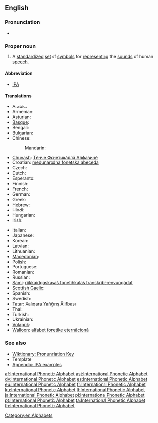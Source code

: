 {{wikipedia}}
==English==

===Pronunciation===
* {{IPA|/ˌɪn.tɚˈnæ.ʃən.əl fənˈɛt.ɪk ˈæl.fəˌbɛt/}}

===Proper noun===
{{en-proper noun|sg=[[international|International]] [[phonetic|Phonetic]] [[alphabet|Alphabet]]}}

# A [[standardize]]d [[set]] of [[symbol]]s for [[represent]]ing the [[sound]]s of human [[speech]].

====Abbreviation====
* [[IPA]]

====Translations====
{{trans-top|standardized symbols for speech}}
* Arabic: {{t|ar|ألفبائية صوتية دولية|tr=‘alifba’íyya ʂautíyya daulíyya|f}}
* Armenian: {{t|hy|Միջազգային Հնչյունական Այբուբեն|tr=Miǰazgayin Hnč‘yunakan Aybuben}}
* [[Asturian]]: {{t|ast|Alfabetu Fonéticu Internacional|m}}
* [[Basque]]: {{t|eu|Nazioarteko Alfabeto Fonetikoa}}
* Bengali: {{t|bn|আন্তর্জাতিক ধ্বনিমূলক বর্ণমালা}}
* Bulgarian: {{t|bg|международна фонетична азбука|f}}
* Chinese:
*: Mandarin: {{zh-tsp|國際音標|国际音标|guójì yīnbiāo yīn}}
* [[Chuvash]]: [[Тĕнче Фонетикăллă Алфавичĕ]]
* Croatian: [[međunarodna fonetska abeceda]] {{f}}
* Czech: {{t+|cs|mezinárodní fonetická abeceda|f}}
* Dutch: {{t|nl|Internationaal Fonetisch Alfabet}}
* Esperanto: {{t-|eo|Internacia Fonetika Alfabeto|xs=Esperanto}}
* Finnish: {{t+|fi|kansainvälinen}} {{t+|fi|foneettinen}} {{t+|fi|aakkosto}}
* French: {{t|fr|Alphabet phonétique international|m}}
* German: {{t|de|Internationales Phonetisches Alphabet|n}}
* Greek: {{t+|el|Διεθνές Φωνητικό Αλφάβητο|n}}
* Hebrew: {{t|he|אלפבית פונטי בינלאומי|f}}
* Hindi: {{t-|hi|अन्तर्राष्ट्रीय ध्वन्यात्मक लिपि|xs=Hindi}}
* Hungarian: {{t|hu|nemzetközi fonetikai ábécé}}
* Irish: {{t|ga|Aibítir Idirnáisiúnta Foghraíochta|f|alt=An Aibítir Idirnáisiúnta Foghraíochta}}
{{trans-mid}}
* Italian: {{t|it|alfabeto fonetico internazionale|m}}
* Japanese: {{t|ja|国際音声記号|tr=kokusai onsei kigō}}
* Korean: {{t|ko|국제 음성 기호|tr=gukje eumseong giho}}
* Latvian: {{t|lv|starptautiskais fonētiskais alfabēts}}
* Lithuanian: {{t+|lt|tarptautinė fonetinė abėcėlė|f|xs=Lithuanian}}
* [[Macedonian]]: {{t-|mk|меѓународна фонетска азбука|f|tr=meǵunárodna fónetska ázbuka}}
* Polish: {{t|pl|międzynarodowy alfabet fonetyczny|m}}
* Portuguese: {{t|pt|alfabeto fonético internacional|m}}
* Romanian: {{t-|ro|alfabetul fonetic internațional|n}}
* Russian: {{t-|ru|международный фонетический алфавит|m|tr=meždunaródnyj fonetíčeskij alfavít}}
* [[Sami]]: [[riikkaidgaskasaš fonetihkalaš transkriberenvuogádat]]
* [[Scottish Gaelic]]: {{t|gd|Aibidil Fhogharach Eadar-Nàiseanta|f}}
* Spanish: {{t+|es|Alfabeto Fonético Internacional|m}}
* Swedish: {{t|sv|internationella fonetiska alfabetet}}
* [[Tatar]]: [[Xalıqara Yañğırış Älifbası]]
* Thai: {{t|th|สัทอักษรสากล|tr=sàtàksŏn săagon}}
* Turkish: {{t|tr|Uluslararası Fonetik Alfabesi}}
* Ukrainian: {{t|uk|міжнародний фонетичний алфавіт|tr=mižnarodnyj fonetyčnyj alfavit|m}}
* [[Volapük]]: {{t|vo|Lafab Fonetik Bevünetik}}
* [[Walloon]]: [[alfabet fonetike eternåcionå]]
{{trans-bottom}}

===See also===
* [[Wiktionary:Pronunciation|Wiktionary: Pronunciation Key]]
* Template {{temp|IPA}}
* [[Wiktionary:IPA pronunciation key|Appendix: IPA examples]]

[[Category:en:Alphabets]]

[[af:International Phonetic Alphabet]]
[[ast:International Phonetic Alphabet]]
[[dv:International Phonetic Alphabet]]
[[es:International Phonetic Alphabet]]
[[eu:International Phonetic Alphabet]]
[[fr:International Phonetic Alphabet]]
[[ku:International Phonetic Alphabet]]
[[lt:International Phonetic Alphabet]]
[[ja:International Phonetic Alphabet]]
[[pl:International Phonetic Alphabet]]
[[pt:International Phonetic Alphabet]]
[[ta:International Phonetic Alphabet]]
[[th:International Phonetic Alphabet]]